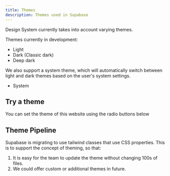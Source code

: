 ```yaml
---
title: Themes
description: Themes used in Supabase
---
```


Design System currently takes into account varying themes.

Themes currently in development:

- Light
- Dark (Classic dark)
- Deep dark

We also support a system theme, which will automatically switch between light and dark themes based on the user's system settings.

- System

## Try a theme

You can set the theme of this website using the radio buttons below

<ThemeSettings />

## Theme Pipeline

Supabase is migrating to use tailwind classes that use CSS properties.
This is to support the concept of theming, so that:

1. It is easy for the team to update the theme without changing 100s of files.
2. We could offer custom or additional themes in future.
